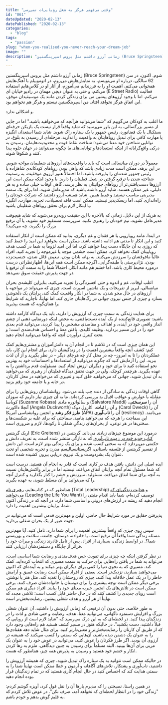 ```yaml
---
title: "وقتی می‌‌فهمی هرگز به شغل رؤیایی‌ات نمی‌رسی"
id: "061"
dateUpdated: "2020-02-13"
datePublished: "2020-02-13"
categories:
  - "blog"
tags:
  - "passion"
slug: "when-you-realised-you-never-reach-your-dream-job"
image: ""
description: "زمانی آرزو داشتم مثل بروس اسپرینگستین (Bruce Springsteen) شوم. اکنون، در سن 62 سالگی، درباره او می‌نویسم، به نمایش‌هایش می‌روم، در اتوموبیلم با آهنگ‌هایش همخوانی می‌کنم، اهمیت او را به فرزندانم می‌آموزم، از آثار او در کلاس‌هایم استفاده می‌کنم، و حتی به عنوان دیجی مهمان در رادیو خیابان ای (E Street Radio) فعالیت می‌کنم. اما
"
---
```


زمانی آرزو داشتم مثل بروس اسپرینگستین (Bruce Springsteen) شوم. اکنون، در سن 62 سالگی، درباره او می‌نویسم، به نمایش‌هایش می‌روم، در اتوموبیلم با آهنگ‌هایش همخوانی می‌کنم، اهمیت او را به فرزندانم می‌آموزم، از آثار او در کلاس‌هایم استفاده می‌کنم، و حتی به عنوان دیجی مهمان در رادیو خیابان ای (E Street Radio) فعالیت می‌کنم. اما با وجود آرزوهای پیشین من برای زندگی کردن مانند یک موسیقیدان موفق، این اتفاق هرگز نخواهد افتاد. من اسپرینگستین نیستم و هرگز هم نخواهم بود.

و اشکالی ندارد.

ما اغلب به کودکان می‌گوییم که "شما می‌توانید هرآنچه که می‌خواهید باشید." اما در جایی از مسیر بزرگسالی، به این باور می‌رسید که شاید واقعاً قرار نیست یک بازیکن حرفه‌ای بستکبال یا یک فضانورد، رئیس جمهور یا یک ستاره راک شوید. شاید شما استعداد، انگیزه یا مهارت کافی برای تبدیل رویاهایتان به واقعیت را ندارید. مرحله‌ای از رسیدن به بلوغ، در توانایی شناختن خود معنا می‌شود؛ شناخت نقاط قوت و محدودیت‌هایمان. رسیدن به درکی واقع‌گرایانه از اینکه استعدادها و توانایی‌های ما چگونه می‌توانند در جهان جلوه پیدا کنند و شکوفا شوند.

معمولاً در دوران میانسالی است که باید با واقعیت‌های آرزوهای شغلیمان مواجه شویم. در این برهه، ممکن است مدت زیادی باشد که واهی بودن رویاهای کودکانه‌ی شاهزاده یا رئیس جمهور شدنتان را پذیرفته باشید. اما احتمالاً هنوز آرزوی موفقیت، به رسمیت شناخته شدن یا ترفیع گرفتن در شغل فعلیتان را دارید. با وجود اینکه ممکن است این آرزوها دست‌یافتنی‌تر از رویاهای جوانیتان به نظر برسد، گاهی اوقات خیلی ساده و به هر دلیلی، غیر ممکن هستند.
شاید آرزو داشته باشید که مدیرعامل شوید، اما برای یک سمت مدیریتی مناسب نیستید و فقط همین. شاید همیشه آرزو داشتید که شرکت خودتان را راه‌اندازی کنید، اما ریسک‌پذیر نیستید. ممکن است فاقد تحصیلات، تجربه، مهارت، انگیزه یا ابتکار لازم برای تحقق رویاهای شغلیتان باشید.

به هریک از این دلایل، زمانی که بالاخره با این حقیقت روبه‌رو می‌شوید که شاید هیچوقت مدیرعامل نشوید، تیم خودتان را رهبری نکنید، سرپرست مستقیم خود نشوید، یا آن ترفیع بزرگ را نگیرید، چه می‌کنید؟

در ابتدا، مانند رویارویی با هر فقدان و غم دیگری، بدانید که ممکن است از انکار استفاده کنید و این انکار تا مدتی هم ادامه داشته باشد. ممکن است بخواهید این امید را حفظ کنید که روزی به آن جایگاه دست پیدا خواهید کرد، اما این امید لزوماً به شما در کسب هدف رویاییتان کمک نخواهد کرد. ممکن است خشمی موجه یا غیرموجه را تجربه کنید. افراد غالباً مافوقشان را سرزنش می‌کنند. به بهانه نادان بودن، تبعیض قائل شدن، جنسیت‌زده بودن، نژادپرستی یا طبقه‌گرایی. اگرچه ممکن است همه این‌ها، اظهارنظراتی درست درمورد محیط کاری باشد، اما خشم هم مانند انکار، احتمالاً شما را به سمت آن ترفیع یا در جهت پذیرش حقیقت سوق نمی‌دهد.

اغلب اوقات، غم و اندوه و حتی افسردگی را تجربه می‌کنید. بنابراین کلیشه‌ی بحران میانسالی، لبریز از تفریحات و یک ماشین اسپرت است. چیزی که می‌تواند در مواجهه با آرزوهای در حال محو شدن، به شما در انکار واقعیت کمک کند، برایتان یک دلخوشی بسازد و چیزی از جنس نیروی جوانی در رگ‌هایتان جاری کند.
اما نهایتاً، ناچارید که شرایط را همان‌گونه که هست بپذیرید.

برای هدایت زندگی به سمت چیزی که آرزویش را دارید، باید یک دیدگاه کارآمد داشته باشید: تصویری قانع‌کننده از یک آینده دست‌یافتنی.
به محض اینکه دورنمایی ذهنی از چشم انداز واقعی خود در آینده، و اهداف و مقاصدی مشخص را پیدا کردید، می‌توانید قدم بعدی خود را در این مسیر بردارید.
وظیفه کلیدی، یافتن معنا و احساس هدف‌مندی است؛ و تحت کنترل درآوردن آنچه که واقعا می‌توانید انجام دهید.

این همان چیزی است که در تلاشم تا در انجام آن به دانش‌آموزان و مشتری‌هایم کمک کنم: کشف آنچه واقعاً بیشترین اهمیت را در زندگیشان دارد.
برای انجام این کار، باید عملکردتان را تا به امروز– چه در محل کار چه هرجای دیگر – در نظر بگیرید و از آن لذت ببرید. این را آزمایش کنید که چگونه می‌توانید از استعدادها و احساسات خود به بهترین نحو استفاده کنید تا برای خود و دیگران ارزش ایجاد کنید.
مسئولیت قدم برداشتن را به عهده بگیرید. هرچقدر کوچک، ولی در جهت تحقق دیدگاه فعلیتان از رهبری که می‌خواهید به آن تبدیل شوید، جهانی که می‌خواهید خلق کنید و تغییری که می‌خواهید در محل کارتان، در خانه و یا جامعه خود رقم بزنید.

گاهی اوقات زندگی به سادگی از دنده چپ بلند می‌شود. روانشناسان روش‌هایی را برای مقابله با عوارض و عواقب اقبال بد بررسی کرده‌اند. ما به آن چیزی نیاز داریم که سوزان کوباسا (Suzanne Kobasa) و سالواتوره مادی (Salvatore Maddi) آن را **سرسختی**، آنجلا داکورث (Angela Duckworth) و آن را **ثبات**،  کارول دوک (Carol Dweck) آن را **طرز فکر رشد** و انجمن روانشناسی آمریکا (APA) آن را **تاب‌آوری** (resiliency) می‌نامند. این سماجت را هرچه که می‌خواهید بنامید. سماجتی که برای غلبه بر شکست‌ها و سختی‌ها در هر نوعی، از بحران‌های زندگیِ شغلی تا رکودها، لازم و ضروری است.

اریک گریتنس (Eric Greitens) درمورد این موضوع چیزهای زیادی می‌داند. گریتنس در [کتاب جدید خود در زمینه تاب‌آوری](https://www.amazon.com/Resilience-Hard-Won-Wisdom-Living-Better/dp/054432398X/ref=sr_1_sc_1?s=books&ie=UTF8&qid=1427566601&sr=1-1-spell&keywords=eric+greitnes) که به تازگی منتشر شده است، به تعریف دانش و حکمتی می‌پردازد که به سختی کسب شده و برای یک زندگی بهتر لازم است. این دانش از تفسیر گریتنس از فلسفه باستانی، اگزیستانسیالیسم مدرن و تجربه شخصی او تحت عنوان یک بشردوست و یک نیروی دریایی بیرون کشیده شده است.

ایده اصلی این دانش، یافتن هدف در کاری است که قادر به انجام آن هستید.
درست است که شما مسئول تمام آنچه برایتان اتفاق می‌افتد، نیستید اما در برابر واکنش‌هایتان نسبت به آنچه برای شما اتفاق می‌افتد، مسئولید. سرزنش و خشم را کنار بگذارید و کنترل آنچه را که می‌توانید بر آن مسلط شوید، به عهده بگیرید. 

همانطور که در کتاب‌هایم، [رهبری تام](https://www.amazon.com/Total-Leadership-Better-Leader-Richer/dp/1422103285/ref=tmm_hrd_swatch_0?_encoding=UTF8&sr=8-1&qid=1427570050) (Total Leadership) و [هدایت زندگی‌ای که می‌خواهید](http://www.amazon.com/Leading-Life-You-Want-Integrating/dp/1422189414/ref=sr_1_1?ie=UTF8&qid=1427571626&sr=8-1&keywords=leading+the+life+you+want) (Leading the Life You Want) توصیف کرده‌ام، شما باید اقدام مثبتی را انجام دهید که ریشه در ارزش‌های درونی و اساسی شما دارد، در آنچه که در زندگی اکنون شما، برایتان بیشترین اهمیت را دارد.

پذیرفتن حقایق در مورد شرایط حال حاضر، اولین و مهم‌ترین قدمی است که می‌توانید در جهت عبور از یک بحران شغلی بردارید.

سپس روی چیزی که واقعاً بیشترین اهمیت را برای شما دارد، تامل کنید. آیا مهم‌ترین مسئله زندگی شما واقعاً آن ترفیع است، یا خانواده، دوستان، جامعه، سلامت و بهزیستی شما؟.
در اواسط زندگی، بسیاری از افراد، پس از تامل قادرند زندگی و میراث خود را فراتر از جایگاه و دستمزدشان ارزیابی کنند.

در نظر گرفتن اینکه چه چیزی برای تقویت حس هدف‌مندی و رضایت شما اساسی است، می‌تواند به شما در یافتن راه‌هایی برای حرکت به سمت مسیری که انتخاب کرده‌اید، کمک کند. مسیری که به نحوی دنیا را کمی برای دیگران بهتر میکند و به آینده‌ای که اکنون می‌خواهید بسازید، نزدیک‌تر است.
بعضی از افراد ممکن است رضایت عمیق و آرامش خاطر را در یک عمل خلاقانه پیدا کنند، چیزی که روحشان را تغذیه کند، مثل هنر یا نوشتن. برخی دیگر ممکن است توجه بیشتری را برای دوستان یا خانواده‌شان صرف کنند. برخی ممکن است در تلاش‌های یک انجمن خیریه معنای خود را بیابند. افراد دیگری هم ممکن است رویای جدیدی را کشف کنند که در حال حاضر قابل کسب است؛ تلاشی مجدد که نهایتاً از هر آرزو و هدف شغلی پیشین، رضایت‌بخش‌تر است.

به طور خلاصه، حتی بدون آن ترفیعی که زمانی آرزویش را داشتید، آن عنوان شغلی بزرگ و افزایش دستمزد ناگهانی، می‌توانید معنا، هدف، رضایت و حتی شادی و لذت را در زندگیتان پیدا کنید. در لحظه‌ای که به این درک می‌رسید که "شاید لازم است از رویایی که قبلاً داشتید، دست بکشید".
در حالیکه هنوز در مسیر کشف هستید هم راه‌هایی وجود دارد که از طریق آن کارتان را رضایت‌بخش‌تر و معنی‌دارتر کنید. برای مثال شاید دهه هفتادی‌ها را به عنوان یک دشمن دیده باشید، آن‌هایی که سمتی را کسب می‌کنند که همیشه در آرزوی آن بودید. اگر طرز فکرتان را عوض کنید، می‌توانید در عوض خود را به عنوان یک مربی برای آن‌ها ببینید. البته مسلماً برای رسیدن به چنین دیدگاهی، ملزم به رها کردن انکار و خشم خود هستید و رسیدن به پذیرش همه چیز، همانطور که هست.

در حالیکه ممکن است نتوانید به یک ستاره راک تبدیل شوید، چیزی که همیشه آرزویش را داشتید، تاب‌آوری و پشتکار، تلاش‌های آگاهانه و آزمون و خطا ممکن است نهایتاً شما را به سمتی هدایت کند که احساس کنید در حال انجام کاری هستید که در تمام زندگیتان قرار بوده انجام دهید.

در همین راستا، نصیحتی را که مدیرم بارها آن را نقل قول کرد، آویزه گوشم کردم: "زندگی خود را در انتظار لحظه‌ای که نخواهد آمد، صرف نکن". در عوض تلاش کردم که به قلبم گوش بدهم و خودم باشم.

